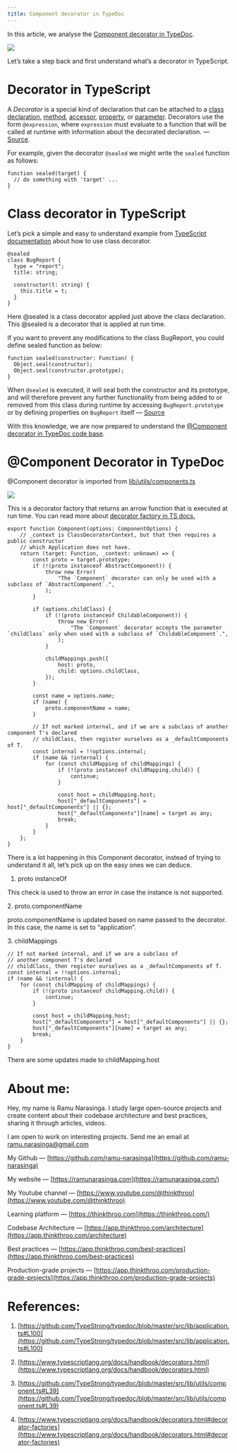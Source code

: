 ```yaml
---
title: Component decorator in TypeDoc
---
```


In this article, we analyse the [Component decorator in TypeDoc](https://github.com/TypeStrong/typedoc/blob/master/src/lib/application.ts#L100).

![](https://miro.medium.com/v2/resize:fit:875/1*mqWB0bYQCHmQ6Si3hqKxNw.png)

Let’s take a step back and first understand what’s a decorator in TypeScript.

# **Decorator in TypeScript**

A *Decorator* is a special kind of declaration that can be attached to a [class declaration](https://www.typescriptlang.org/docs/handbook/decorators.html#class-decorators), [method](https://www.typescriptlang.org/docs/handbook/decorators.html#method-decorators), [accessor](https://www.typescriptlang.org/docs/handbook/decorators.html#accessor-decorators), [property](https://www.typescriptlang.org/docs/handbook/decorators.html#property-decorators), or [parameter](https://www.typescriptlang.org/docs/handbook/decorators.html#parameter-decorators). Decorators use the form `@expression`, where `expression` must evaluate to a function that will be called at runtime with information about the decorated declaration. — [Source](https://www.typescriptlang.org/docs/handbook/decorators.html).

For example, given the decorator `@sealed` we might write the `sealed` function as follows:

```plaintext
function sealed(target) {
  // do something with 'target' ...
}
```

# **Class decorator in TypeScript**

Let’s pick a simple and easy to understand example from [TypeScript documentation](https://www.typescriptlang.org/docs/handbook/decorators.html#class-decorators) about how to use class decorator.

```plaintext
@sealed
class BugReport {
  type = "report";
  title: string;
 
  constructor(t: string) {
    this.title = t;
  }
}
```

Here @sealed is a class decorator applied just above the class declaration. This @sealed is a decorator that is applied at run time.

If you want to prevent any modifications to the class BugReport, you could define sealed function as below:

```plaintext
function sealed(constructor: Function) {
  Object.seal(constructor);
  Object.seal(constructor.prototype);
}
```

When `@sealed` is executed, it will seal both the constructor and its prototype, and will therefore prevent any further functionality from being added to or removed from this class during runtime by accessing `BugReport.prototype` or by defining properties on `BugReport` itself — [Source](https://www.typescriptlang.org/docs/handbook/decorators.html#class-decorators)

With this knowledge, we are now prepared to understand the [@Component decorator in TypeDoc code base](https://github.com/TypeStrong/typedoc/blob/master/src/lib/application.ts#L100).

# **@Component Decorator in TypeDoc**

@Component decorator is imported from [lib/utils/components.ts](https://github.com/TypeStrong/typedoc/blob/master/src/lib/utils/component.ts#L39)

![](https://miro.medium.com/v2/resize:fit:875/1*xCq0764M6aNzpEdn48DYCg.png)

This is a decorator factory that returns an arrow function that is executed at run time. You can read more about [decorator factory in TS docs.](https://www.typescriptlang.org/docs/handbook/decorators.html#decorator-factories)

```plaintext
export function Component(options: ComponentOptions) {
    // _context is ClassDecoratorContext, but that then requires a public constructor
    // which Application does not have.
    return (target: Function, _context: unknown) => {
        const proto = target.prototype;
        if (!(proto instanceof AbstractComponent)) {
            throw new Error(
                "The `Component` decorator can only be used with a subclass of `AbstractComponent`.",
            );
        }

        if (options.childClass) {
            if (!(proto instanceof ChildableComponent)) {
                throw new Error(
                    "The `Component` decorator accepts the parameter `childClass` only when used with a subclass of `ChildableComponent`.",
                );
            }

            childMappings.push({
                host: proto,
                child: options.childClass,
            });
        }

        const name = options.name;
        if (name) {
            proto.componentName = name;
        }

        // If not marked internal, and if we are a subclass of another component T's declared
        // childClass, then register ourselves as a _defaultComponents of T.
        const internal = !!options.internal;
        if (name && !internal) {
            for (const childMapping of childMappings) {
                if (!(proto instanceof childMapping.child)) {
                    continue;
                }

                const host = childMapping.host;
                host["_defaultComponents"] = host["_defaultComponents"] || {};
                host["_defaultComponents"][name] = target as any;
                break;
            }
        }
    };
}
```

There is a lot happening in this Component decorator, instead of trying to understand it all, let’s pick up on the easy ones we can deduce.

1. proto instanceOf
    

This check is used to throw an error in case the instance is not supported.

2\. proto.componentName

proto.componentName is updated based on name passed to the decorator. In this case, the name is set to “application”.

3\. childMappings

```plaintext
// If not marked internal, and if we are a subclass of 
// another component T's declared
// childClass, then register ourselves as a _defaultComponents of T.
const internal = !!options.internal;
if (name && !internal) {
    for (const childMapping of childMappings) {
        if (!(proto instanceof childMapping.child)) {
            continue;
        }

        const host = childMapping.host;
        host["_defaultComponents"] = host["_defaultComponents"] || {};
        host["_defaultComponents"][name] = target as any;
        break;
    }
}
```

There are some updates made to childMapping.host

# **About me:**

Hey, my name is Ramu Narasinga. I study large open-source projects and create content about their codebase architecture and best practices, sharing it through articles, videos.

I am open to work on interesting projects. Send me an email at ramu.narasinga@gmail.com

My Github — [https://github.com/ramu-narasinga](https://github.com/ramu-narasinga)

My website — [https://ramunarasinga.com](https://ramunarasinga.com/)

My Youtube channel — [https://www.youtube.com/@thinkthroo](https://www.youtube.com/@thinkthroo)

Learning platform — [https://thinkthroo.com](https://thinkthroo.com/)

Codebase Architecture — [https://app.thinkthroo.com/architecture](https://app.thinkthroo.com/architecture)

Best practices — [https://app.thinkthroo.com/best-practices](https://app.thinkthroo.com/best-practices)

Production-grade projects — [https://app.thinkthroo.com/production-grade-projects](https://app.thinkthroo.com/production-grade-projects)

# **References:**

1. [https://github.com/TypeStrong/typedoc/blob/master/src/lib/application.ts#L100](https://github.com/TypeStrong/typedoc/blob/master/src/lib/application.ts#L100)
    
2. [https://www.typescriptlang.org/docs/handbook/decorators.html](https://www.typescriptlang.org/docs/handbook/decorators.html)
    
3. [https://github.com/TypeStrong/typedoc/blob/master/src/lib/utils/component.ts#L39](https://github.com/TypeStrong/typedoc/blob/master/src/lib/utils/component.ts#L39)
    
4. [https://www.typescriptlang.org/docs/handbook/decorators.html#decorator-factories](https://www.typescriptlang.org/docs/handbook/decorators.html#decorator-factories)
    

[  
](https://medium.com/tag/javascript?source=post_page-----818818d52623--------------------------------)
